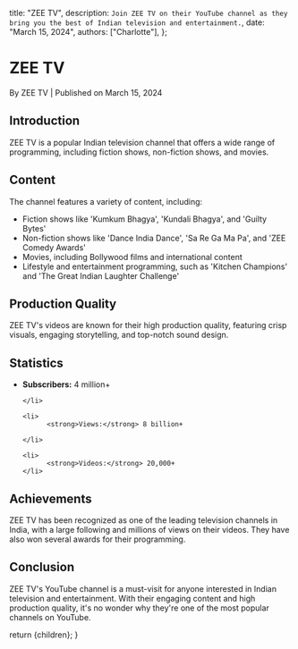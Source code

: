   title: "ZEE TV",
  description: `Join ZEE TV on their YouTube channel as they bring you the best of Indian television and entertainment.`,
  date: "March 15, 2024",
  authors: ["Charlotte"],
};

<h1>ZEE TV</h1>
<div className="text-sm text-gray-500 dark:text-gray-400">
  By ZEE TV | Published on March 15, 2024
</div>

<section id="introduction">
  <h2>Introduction</h2>
  <span>
    ZEE TV is a popular Indian television channel that offers a wide range of
    programming, including fiction shows, non-fiction shows, and movies.
  </span>
</section>

<section id="content">
  <h2>Content</h2>
  <span>
    The channel features a variety of content, including:
    <ul>
      <li>
        Fiction shows like 'Kumkum Bhagya', 'Kundali Bhagya', and 'Guilty Bytes'
      </li>
      <li>
        Non-fiction shows like 'Dance India Dance', 'Sa Re Ga Ma Pa', and 'ZEE
        Comedy Awards'
      </li>
      <li>Movies, including Bollywood films and international content</li>
      <li>
        Lifestyle and entertainment programming, such as 'Kitchen Champions' and
        'The Great Indian Laughter Challenge'
      </li>
    </ul>
  </span>
</section>

<section id="production-quality">
  <h2>Production Quality</h2>
  <span>
    ZEE TV's videos are known for their high production quality, featuring crisp
    visuals, engaging storytelling, and top-notch sound design.
  </span>
</section>

<section id="statistics">
  <h2>Statistics</h2>
  <ul>
    <li>
          <strong>Subscribers:</strong> 4 million+

    </li>

    <li>
          <strong>Views:</strong> 8 billion+

    </li>

    <li>
          <strong>Videos:</strong> 20,000+
    </li>

  </ul>
</section>

<section id="achievements">
  <h2>Achievements</h2>
  <span>
    ZEE TV has been recognized as one of the leading television channels in
    India, with a large following and millions of views on their videos. They
    have also won several awards for their programming.
  </span>
</section>

<section id="conclusion">
  <h2>Conclusion</h2>
  <span>
    ZEE TV's YouTube channel is a must-visit for anyone interested in Indian
    television and entertainment. With their engaging content and high
    production quality, it's no wonder why they're one of the most popular
    channels on YouTube.
  </span>
</section>

  return <MdxLayout>{children}</MdxLayout>;
}
